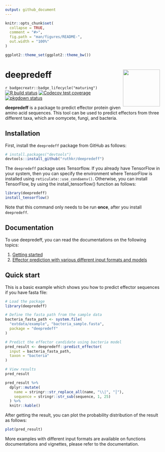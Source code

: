 ```yaml
---
output: github_document
---
```


<!-- README.md is generated from README.Rmd. Please edit that file -->

```r
knitr::opts_chunk$set(
  collapse = TRUE,
  comment = "#>",
  fig.path = "man/figures/README-",
  out.width = "100%"
)

ggplot2::theme_set(ggplot2::theme_bw())
```

# deepredeff <img src="man/figures/logo.png" align="right" width="120" />

<!-- badges: start -->
<!-- [![CRAN_Status_Badge](https://www.r-pkg.org/badges/version/deepredeff)](https://cran.r-project.org/package=deepredeff) -->
`r badgecreatr::badge_lifecycle("maturing")`
[![R build status](https://github.com/ruthkr/deepredeff/workflows/R-CMD-check/badge.svg)](https://github.com/ruthkr/deepredeff/actions)
[![Codecov test coverage](https://codecov.io/gh/ruthkr/deepredeff/branch/master/graph/badge.svg)](https://codecov.io/gh/ruthkr/deepredeff?branch=master)
[![pkgdown status](https://github.com/ruthkr/deepredeff/workflows/pkgdown/badge.svg)](https://ruthkr.github.io/deepredeff/)
<!-- badges: end -->

**deepredeff** is a package to predict effector protein given amino acid sequences. This tool can be used to predict effectors from three different taxa, which are oomycete, fungi, and bacteria.  


## Installation

First, install the `deepredeff` package from GitHub as follows:

```r
# install.packages("devtools")
devtools::install_github("ruthkr/deepredeff")
```

The `deepredeff` package uses Tensorflow. If you already have TensorFlow in your system, then you can specify the environment where TensorFlow is installed using `reticulate::use_condaenv()`. Otherwise, you can install TensorFlow, by using the install_tensorflow() function as follows:

```r
library(deepredeff)
install_tensorflow()
```

Note that this command only needs to be run **once**, after you install `deepredeff`. 

## Documentation

To use deepredeff, you can read the documentations on the following topics:

1. [Getting started](https://ruthkr.github.io/deepredeff/articles/overview.html)
2. [Effector prediction with various different input formats and models](https://ruthkr.github.io/deepredeff/articles/predict.html)

## Quick start

This is a basic example which shows you how to predict effector sequences if you have fasta file:

```r
# Load the package
library(deepredeff)

# Define the fasta path from the sample data
bacteria_fasta_path <- system.file(
  "extdata/example", "bacteria_sample.fasta", 
  package = "deepredeff"
)

# Predict the effector candidate using bacteria model
pred_result <- deepredeff::predict_effector(
  input = bacteria_fasta_path,
  taxon = "bacteria"
)
```

```r
# View results
pred_result
```

```r
pred_result %>%
  dplyr::mutate(
    name = stringr::str_replace_all(name, "\\|", "⎮"),
    sequence = stringr::str_sub(sequence, 1, 25)
  ) %>%
  knitr::kable()
```

After getting the result, you can plot the probability distribution of the result as follows:

```r
plot(pred_result)
```

More examples with different input formats are available on functions documentations and vignettes, please refer to the documentation.

